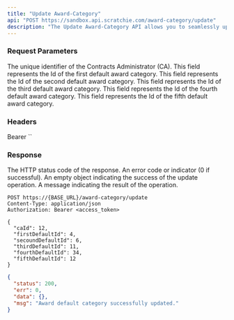 ```yaml
---
title: "Update Award-Category"
api: "POST https://sandbox.api.scratchie.com/award-category/update"
description: "The Update Award-Category API allows you to seamlessly update a category in the Scratchie system and associate them with a Contracts Administrator (CA) for award categories."
---
```


### Request Parameters

<ParamField body="caId" type="Number">
  The unique identifier of the Contracts Administrator (CA).
</ParamField>

<ParamField body="firstDefaultId" type="Number">
  This field represents the Id of the first default award category.
</ParamField>

<ParamField body="secoundDefaultId" type="Number">
  This field represents the Id of the second default award category.
</ParamField>

<ParamField body="thirdDefaultId" type="Number">
  This field represents the Id of the third default award category.
</ParamField>

<ParamField body="fourthDefaultId" type="Number">
  This field represents the Id of the fourth default award category.
</ParamField>

<ParamField body="fifthDefaultId" type="Number">
  This field represents the Id of the fifth default award category.
</ParamField>

### Headers


<ParamField body="Authorization" type="String">
  Bearer `<access_token>`
</ParamField>

### Response

<ResponseField name="status" type="Number">
  The HTTP status code of the response.
</ResponseField>

<ResponseField name="err" type="Number">
  An error code or indicator (0 if successful).
</ResponseField>

<ResponseField name="data" type="Object">
  An empty object indicating the success of the update operation.
</ResponseField>

<ResponseField name="msg" type="String">
  A message indicating the result of the operation.
</ResponseField>

<RequestExample>

```http
POST https://{BASE_URL}/award-category/update
Content-Type: application/json
Authorization: Bearer <access_token>

{
  "caId": 12,
  "firstDefaultId": 4,
  "secoundDefaultId": 6,
  "thirdDefaultId": 11,
  "fourthDefaultId": 34,
  "fifthDefaultId": 12
}
```
</RequestExample>

<ResponseExample>

```json Response
{
  "status": 200,
  "err": 0,
  "data": {},
  "msg": "Award default category successfully updated."
}
```
</ResponseExample>


